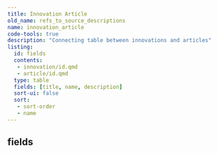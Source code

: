 ```yaml
---
title: Innovation Article
old_name: refs_to_source_descriptions
name: innovation_article
code-tools: true
description: "Connecting table between innovations and articles"
listing:
  id: fields
  contents:
   - innovation/id.qmd
   - article/id.qmd
  type: table
  fields: [title, name, description]
  sort-ui: false
  sort:
   - sort-order
   - name
---
```


## fields
:::{ #fields }
:::
